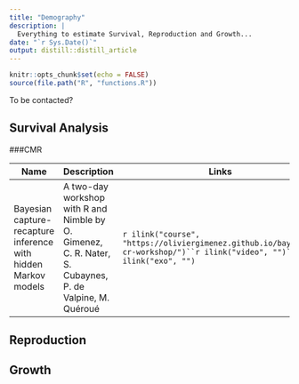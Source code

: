 ```yaml
---
title: "Demography"
description: |
  Everything to estimate Survival, Reproduction and Growth...
date: "`r Sys.Date()`"
output: distill::distill_article
---
```


```r
knitr::opts_chunk$set(echo = FALSE)
source(file.path("R", "functions.R"))
```

To be contacted? 

## Survival Analysis

###CMR

| Name        | Description                 | Links |
|-------------|-----------------------------|-------|
|Bayesian capture-recapture inference with hidden Markov models|A two-day workshop with R and Nimble by O. Gimenez, C. R. Nater, S. Cubaynes, P. de Valpine, M. Quéroué|`r ilink("course", "https://oliviergimenez.github.io/bayesian-cr-workshop/")``r ilink("video", "")``r ilink("exo", "")`|

## Reproduction

## Growth

